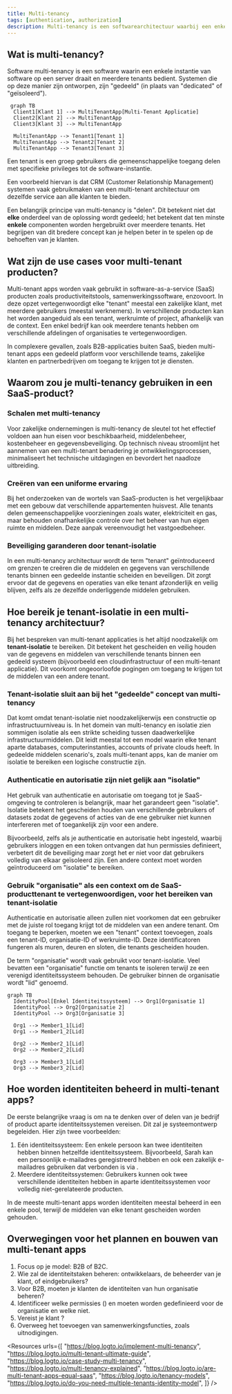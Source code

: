 ```yaml
---
title: Multi-tenancy
tags: [authentication, authorization]
description: Multi-tenancy is een softwarearchitectuur waarbij een enkele applicatie-instantie meerdere klanten (tenants) bedient, waarbij hun gegevens geïsoleerd en veilig worden gehouden. Het is gebruikelijk in cloud computing en SaaS om middelen te optimaliseren en onderhoud te vereenvoudigen.
---
```


## Wat is multi-tenancy?

Software multi-tenancy is een software waarin een enkele instantie van software op een server draait en meerdere tenants bedient. Systemen die op deze manier zijn ontworpen, zijn "gedeeld" (in plaats van "dedicated" of "geïsoleerd").
```mermaid
 graph TB
  Client1[Klant 1] --> MultiTenantApp[Multi-Tenant Applicatie]
  Client2[Klant 2] --> MultiTenantApp
  Client3[Klant 3] --> MultiTenantApp

  MultiTenantApp --> Tenant1[Tenant 1]
  MultiTenantApp --> Tenant2[Tenant 2]
  MultiTenantApp --> Tenant3[Tenant 3]
```

Een tenant is een groep gebruikers die gemeenschappelijke toegang delen met specifieke privileges tot de software-instantie.

Een voorbeeld hiervan is dat CRM (Customer Relationship Management) systemen vaak gebruikmaken van een multi-tenant architectuur om dezelfde service aan alle klanten te bieden.

Een belangrijk principe van multi-tenancy is "delen". Dit betekent niet dat **elke** onderdeel van de oplossing wordt gedeeld; het betekent dat ten minste **enkele** componenten worden hergebruikt over meerdere tenants. Het begrijpen van dit bredere concept kan je helpen beter in te spelen op de behoeften van je klanten.

## Wat zijn de use cases voor multi-tenant producten?

Multi-tenant apps worden vaak gebruikt in software-as-a-service (SaaS) producten zoals productiviteitstools, samenwerkingssoftware, enzovoort. In deze opzet vertegenwoordigt elke "tenant" meestal een zakelijke klant, met meerdere gebruikers (meestal werknemers). In verschillende producten kan het worden aangeduid als een tenant, werkruimte of project, afhankelijk van de context. Een enkel bedrijf kan ook meerdere tenants hebben om verschillende afdelingen of organisaties te vertegenwoordigen.

In complexere gevallen, zoals B2B-applicaties buiten SaaS, bieden multi-tenant apps een gedeeld platform voor verschillende teams, zakelijke klanten en partnerbedrijven om toegang te krijgen tot je diensten.

## Waarom zou je multi-tenancy gebruiken in een SaaS-product?

### Schalen met multi-tenancy

Voor zakelijke ondernemingen is multi-tenancy de sleutel tot het effectief voldoen aan hun eisen voor beschikbaarheid, middelenbeheer, kostenbeheer en gegevensbeveiliging. Op technisch niveau stroomlijnt het aannemen van een multi-tenant benadering je ontwikkelingsprocessen, minimaliseert het technische uitdagingen en bevordert het naadloze uitbreiding.

### Creëren van een uniforme ervaring

Bij het onderzoeken van de wortels van SaaS-producten is het vergelijkbaar met een gebouw dat verschillende appartementen huisvest. Alle tenants delen gemeenschappelijke voorzieningen zoals water, elektriciteit en gas, maar behouden onafhankelijke controle over het beheer van hun eigen ruimte en middelen. Deze aanpak vereenvoudigt het vastgoedbeheer.

### Beveiliging garanderen door tenant-isolatie

In een multi-tenancy architectuur wordt de term "tenant" geïntroduceerd om grenzen te creëren die de middelen en gegevens van verschillende tenants binnen een gedeelde instantie scheiden en beveiligen. Dit zorgt ervoor dat de gegevens en operaties van elke tenant afzonderlijk en veilig blijven, zelfs als ze dezelfde onderliggende middelen gebruiken.

## Hoe bereik je tenant-isolatie in een multi-tenancy architectuur?

Bij het bespreken van multi-tenant applicaties is het altijd noodzakelijk om **tenant-isolatie** te bereiken. Dit betekent het gescheiden en veilig houden van de gegevens en middelen van verschillende tenants binnen een gedeeld systeem (bijvoorbeeld een cloudinfrastructuur of een multi-tenant applicatie). Dit voorkomt ongeoorloofde pogingen om toegang te krijgen tot de middelen van een andere tenant.

### Tenant-isolatie sluit aan bij het "gedeelde" concept van multi-tenancy

Dat komt omdat tenant-isolatie niet noodzakelijkerwijs een constructie op infrastructuurniveau is. In het domein van multi-tenancy en isolatie zien sommigen isolatie als een strikte scheiding tussen daadwerkelijke infrastructuurmiddelen. Dit leidt meestal tot een model waarin elke tenant aparte databases, computerinstanties, accounts of private clouds heeft. In gedeelde middelen scenario's, zoals multi-tenant apps, kan de manier om isolatie te bereiken een logische constructie zijn.

### Authenticatie en autorisatie zijn niet gelijk aan "isolatie"

Het gebruik van authenticatie en autorisatie om toegang tot je SaaS-omgeving te controleren is belangrijk, maar het garandeert geen "isolatie". Isolatie betekent het gescheiden houden van verschillende gebruikers of datasets zodat de gegevens of acties van de ene gebruiker niet kunnen interfereren met of toegankelijk zijn voor een andere.

Bijvoorbeeld, zelfs als je authenticatie en autorisatie hebt ingesteld, waarbij gebruikers inloggen en een token ontvangen dat hun permissies definieert, verbetert dit de beveiliging maar zorgt het er niet voor dat gebruikers volledig van elkaar geïsoleerd zijn. Een andere context moet worden geïntroduceerd om "isolatie" te bereiken.

### Gebruik "organisatie" als een context om de SaaS-producttenant te vertegenwoordigen, voor het bereiken van tenant-isolatie

Authenticatie en autorisatie alleen zullen niet voorkomen dat een gebruiker met de juiste rol toegang krijgt tot de middelen van een andere tenant. Om toegang te beperken, moeten we een "tenant" context toevoegen, zoals een tenant-ID, organisatie-ID of werkruimte-ID. Deze identificatoren fungeren als muren, deuren en sloten, die tenants gescheiden houden.

De term "organisatie" wordt vaak gebruikt voor tenant-isolatie. Veel <Ref slug="identity-provider" /> bevatten een "organisatie" functie om tenants te isoleren terwijl ze een verenigd identiteitssysteem behouden. De gebruiker binnen de organisatie wordt "lid" genoemd.

```mermaid
graph TB
  IdentityPool[Enkel Identiteitssysteem] --> Org1[Organisatie 1]
  IdentityPool --> Org2[Organisatie 2]
  IdentityPool --> Org3[Organisatie 3]

  Org1 --> Member1_1[Lid]
  Org1 --> Member1_2[Lid]

  Org2 --> Member2_1[Lid]
  Org2 --> Member2_2[Lid]

  Org3 --> Member3_1[Lid]
  Org3 --> Member3_2[Lid]
```

## Hoe worden identiteiten beheerd in multi-tenant apps?

De eerste belangrijke vraag is om na te denken over of delen van je bedrijf of product aparte identiteitssystemen vereisen. Dit zal je systeemontwerp begeleiden. Hier zijn twee voorbeelden:

1. Eén identiteitssysteem: Een enkele persoon kan twee identiteiten hebben binnen hetzelfde identiteitssysteem. Bijvoorbeeld, Sarah kan een persoonlijk e-mailadres geregistreerd hebben en ook een zakelijk e-mailadres gebruiken dat verbonden is via <Ref slug="enterprise-sso" />.
2. Meerdere identiteitssystemen: Gebruikers kunnen ook twee verschillende identiteiten hebben in aparte identiteitssystemen voor volledig niet-gerelateerde producten.

In de meeste multi-tenant apps worden identiteiten meestal beheerd in een enkele pool, terwijl de middelen van elke tenant gescheiden worden gehouden.

## Overwegingen voor het plannen en bouwen van multi-tenant apps

1. Focus op je model: B2B of B2C.
2. Wie zal de identiteitstaken beheren: ontwikkelaars, de beheerder van je klant, of eindgebruikers?
3. Voor B2B, moeten je klanten de identiteiten van hun organisatie beheren?
4. Identificeer welke permissies (<Ref slug="scope" />) en <Ref slug="role" /> moeten worden gedefinieerd voor de organisatie en welke niet.
5. Vereist je klant <Ref slug="enterprise-sso" />?
6. Overweeg het toevoegen van samenwerkingsfuncties, zoals uitnodigingen.

<Resources
  urls={[
    "https://blog.logto.io/implement-multi-tenancy",
    "https://blog.logto.io/multi-tenant-ultimate-guide",
    "https://blog.logto.io/case-study-multi-tenancy",
    "https://blog.logto.io/multi-tenancy-explained",
    "https://blog.logto.io/are-multi-tenant-apps-equal-saas",
    "https://blog.logto.io/tenancy-models",
    "https://blog.logto.io/do-you-need-multiple-tenants-identity-model",
  ]}
/>